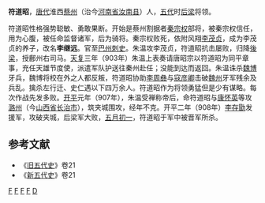 '''符道昭'''{{BD|？||908年||}}，[[唐朝|唐代]]淮西[[蔡州_(隋朝)|蔡州]]（治今[[河南省|河南省]][[汝南县|汝南县]]）人，[[五代十国|五代]]时[[后梁|后梁]]将领。

符道昭性格强势聪敏、勇敢果断。开始是蔡州割据者[[秦宗权|秦宗权]]部将，被秦宗权信任，用为心腹，被任命监督诸军，后为骑将。秦宗权败死，依附风翔[[李茂贞|李茂贞]]，成为李茂贞的养子，改名'''李继远'''。官至[[巴州|巴州]][[刺史|刺史]]。朱温攻李茂贞，符道昭抗击屡败，归降[[後梁|後梁]]，授鄜州右司马。[[天复_(唐朝)|天复]]三年（903年）朱温上表奏请唐昭宗以符道昭为同平章事，充任天雄节度使，派遣军队护送往秦州赴任；没能到达而返回。朱温诛杀[[魏博|魏博]]牙兵，魏博将校在外之人都反叛，符道昭协助[[李周彝|李周彝]]与[[寇彦卿|寇彦卿]]击破[[魏州|魏州]]牙军残余及兵乱。擒杀左行迁、史仁遇以下四万余人。符道昭作为将领勇猛但是少有谋略。每次作战先发多败。[[開平_(年號)|开平]]元年（907年），朱温受禅称帝后，命符道昭与[[康怀英|康怀英]]等攻[[潞州|潞州]]（今[[山西省|山西省]][[长治市|长治市]]），筑夹城围攻，经年不克。开平二年（908年）[[唐庄宗|李存勖]]发援军，攻破夹城，后梁军大败，[[五月初一|五月初一]]，符道昭于军中被晋军所杀。
== 参考文献 ==
*《[[旧五代史|旧五代史]]》卷21
*《[[新五代史|新五代史]]》卷21
[[Category:唐朝武官|F]]
[[Category:后梁官员|F]]
[[Category:五代十國戰爭身亡者|F]]
[[Category:汝南人|F]]
[[Category:符姓|D]]